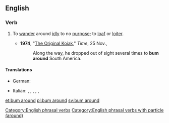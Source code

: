 ==English==

===Verb===
{{en-verb|bums around|bumming around|bummed around}}

# {{context|transitive|and|intransitive|idiomatic|lang=en}} To [[wander]] around [[idle|idly]] to no [[purpose]]; to [[loaf]] or [[loiter]].
#* '''1974''', "[http://www.time.com/time/magazine/article/0,9171,943085,00.html The Original Kojak]," ''Time'', 25 Nov.,
#*: Along the way, he dropped out of sight several times to '''bum around''' South America.

====Translations====
{{trans-top|loiter}}
* German: {{t|de|rumgammeln}}
{{trans-mid}}
* Italian: {{t+|it|vagabondare}}, {{t+|it|girovagare}}, {{t|it|bighellare}}, {{t+|it|gironzolare}}, {{t|it|ciondolare}}, {{t+|it|indugiare}}
{{trans-bottom}}

[[Category:English phrasal verbs]]
[[Category:English phrasal verbs with particle (around)]]

[[et:bum around]]
[[pl:bum around]]
[[sv:bum around]]